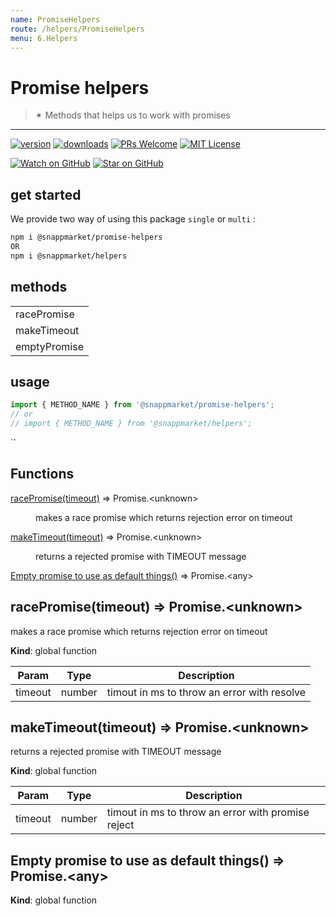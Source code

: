 ```yaml
---
name: PromiseHelpers
route: /helpers/PromiseHelpers
menu: 6.Helpers
---
```



# Promise helpers
> ✴ Methods that helps us to work with promises
----

[![version](https://img.shields.io/npm/v/@snappmarket/promise-helpers.svg?style=flat-square)](https://www.npmjs.com/package/@snappmarket/promise-helpers)
[![downloads](https://img.shields.io/npm/dm/@snappmarket/promise-helpers.svg?style=flat-square)](http://www.npmtrends.com/@snappmarket/promise-helpers)
[![PRs Welcome](https://img.shields.io/badge/PRs-welcome-brightgreen.svg?style=flat-square)](http://makeapullrequest.com)
[![MIT License](https://img.shields.io/npm/l/@snappmarket/promise-helpers.svg?style=flat-square)](https://github.com/snappmarket/frontend-toolbox/tree/master/packages/useDidUpdateEffect/blob/master/LICENSE.md)

[![Watch on GitHub](https://img.shields.io/github/watchers/snappmarket/frontend-toolbox.svg?style=social)](https://github.com/snappmarket/frontend-toolbox/watchers)
[![Star on GitHub](https://img.shields.io/github/stars/snappmarket/frontend-toolbox.svg?style=social)](https://github.com/snappmarket/frontend-toolbox/stargazers)

## get started 
We provide two way of using this package `single` or `multi` :
```bash
npm i @snappmarket/promise-helpers
OR
npm i @snappmarket/helpers
```

## methods
|        |
| ------ |
| racePromise                                                 |  
| makeTimeout                                                 |  
| emptyPromise                                                 |  

## usage 
```javascript
import { METHOD_NAME } from '@snappmarket/promise-helpers';
// or 
// import { METHOD_NAME } from '@snappmarket/helpers';
```
``


## Functions

<dl>
<dt><a href="#racePromise">racePromise(timeout)</a> ⇒ Promise.&lt;unknown&gt;</dt>
<dd><p>makes a race promise which returns rejection error on timeout</p>
</dd>
<dt><a href="#makeTimeout">makeTimeout(timeout)</a> ⇒ Promise.&lt;unknown&gt;</dt>
<dd><p>returns a rejected promise with TIMEOUT message</p>
</dd>
<dt><a href="#Empty promise to use as default things">Empty promise to use as default things()</a> ⇒ Promise.&lt;any&gt;</dt>
<dd></dd>
</dl>

<a name="racePromise"></a>

## racePromise(timeout) ⇒ Promise.&lt;unknown&gt;
makes a race promise which returns rejection error on timeout

**Kind**: global function  

| Param | Type | Description |
| --- | --- | --- |
| timeout | number | timout in ms to throw an error with resolve |

<a name="makeTimeout"></a>

## makeTimeout(timeout) ⇒ Promise.&lt;unknown&gt;
returns a rejected promise with TIMEOUT message

**Kind**: global function  

| Param | Type | Description |
| --- | --- | --- |
| timeout | number | timout in ms to throw an error with promise reject |

<a name="Empty promise to use as default things"></a>

## Empty promise to use as default things() ⇒ Promise.&lt;any&gt;
**Kind**: global function  
